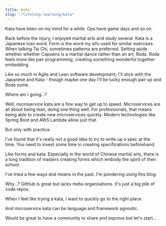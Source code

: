 ```yaml
---
title: Kata
slug: "/lifelong-learning/kata"
---
```


Kata have been on my mind for a while. Ops have game days and so on.

Back before the injury, I enjoyed martial arts and study several. Kata is a Japanese loan word. Form is the word
my sifu used for similar exercises. When talking Tai Chi, sometimes patterns are preferred. Setting aside whether
whether Capoeira is a martial dance rather than an art, Roda. Roda feels more like pair programming, creating something
wonderful together embedding

Like so much in Agile and Lean software development, I'll stick with the Japanese and Kata - though maybe one day I'll
be lucky enough pair up and Roda some.

Where am I going...?

Well, microservice kata are a fine way to get up to speed. Microservices are all about being lean, doing one thing well.
For professionals, that means being able to create new microservices quickly. Modern technologies like Spring Boot
and AWS Lambda allow just that.

But only with practice.

I've found that it's really not a good idea to try to write up a spec at the time. You need to invest some time in
creating specifications beforehand.

Like forms and kata. Especially in the world of Chinese martial arts, there is a long tradition of masters creating
forms which embody the spirit of their school.

I've tried a few ways and means in the past. I'm pondering using this blog.

Why...? GitHub is great but lacks meta-organisations. It's just a big pile of code repos.

When I feel like trying a kata, I want to quickly go to the right place.

And microservice kata can be language and framework agnostic.

Would be great to have a community to share and improve but let's start...